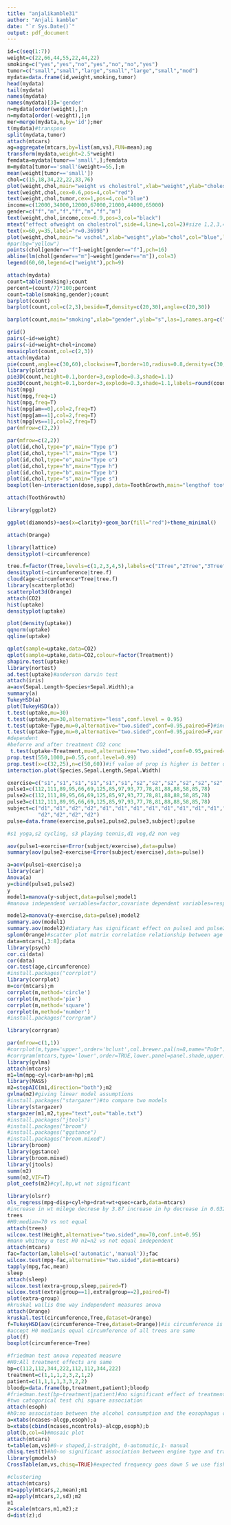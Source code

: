 ---
title: "anjalikamble31"
author: "Anjali kamble"
date: "`r Sys.Date()`"
output: pdf_document
---

```{r}
id=c(seq(1:7))
weight=c(22,66,44,55,22,44,22)
smoking=c("yes","yes","no","yes","no","no","yes")
tumor=c("small","small","large","small","large","small","mod")
mydata=data.frame(id,weight,smoking,tumor)
head(mydata)
tail(mydata)
names(mydata)
names(mydata)[3]='gender'
n=mydata[order(weight),];n
n=mydata[order(-weight),];n
mer=merge(mydata,n,by='id');mer
t(mydata)#transpose
split(mydata,tumor)
attach(mtcars)
ag=aggregate(mtcars,by=list(am,vs),FUN=mean);ag
transform(mydata,weight=2.5*weight)
femdata=mydata[tumor=='small',];femdata
m=mydata[tumor=='small'&weight>=55,];m
mean(weight[tumor=='small'])
chol=c(15,18,34,22,22,33,76)
plot(weight,chol,main="weight vs cholestrol",xlab="weight",ylab="cholestrol",col="red",las=3)#orientation of x and y axis numbers
text(weight,chol,cex=0.6,pos=4,col="red")
text(weight,chol,tumor,cex=1,pos=4,col="blue")
income=c(12000,34000,12000,67000,21000,44000,65000)
gender=c("f","m","f","f","m","f","m")
text(weight,chol,income,cex=0.9,pos=3,col="black")
mtext("effect ofweight on cholestrol",side=4,line=1,col=2)#size 1,2,3,4
text(x=60,y=35,label="r=0.36998")
plot(weight,chol,main="w vschol",xlab="weight",ylab="chol",col="blue",las=1,col.main=2,font.main=3,col.axis=4,col.lab=3)
#par(bg="yellow")
points(chol[gender=="f"]~weight[gender=="f"],pch=16)
abline(lm(chol[gender=="m"]~weight[gender=="m"]),col=3)
legend(60,60,legend=c("weight"),pch=9)

attach(mydata)
count=table(smoking);count
percent=(count/7)*100;percent
count=table(smoking,gender);count
barplot(count)
barplot(count,col=c(2,3),beside=T,density=c(20,30),angle=c(20,30))

barplot(count,main="smoking",xlab="gender",ylab="s",las=1,names.arg=c("no","yes"),legend=rownames(count),space=0.3,col=c("darkblue","red"))

grid()
pairs(~id+weight)
pairs(~id+weight+chol+income)
mosaicplot(count,col=c(2,3))
attach(mydata)
pie(count,angle=c(30,60),clockwise=T,border=10,radius=0.8,density=c(30,60))
library(plotrix)
pie3D(count,height=0.1,border=3,explode=0.3,shade=1.1)
pie3D(count,height=0.1,border=3,explode=0.3,shade=1.1,labels=round(count/7,digit=2))
hist(mpg)
hist(mpg,freq=1)
hist(mpg,freq=T)
hist(mpg[am==0],col=2,freq=T)
hist(mpg[am==1],col=2,freq=T)
hist(mpg[vs==1],col=2,freq=T)
par(mfrow=c(2,2))

par(mfrow=c(2,2))
plot(id,chol,type="p",main="Type p")
plot(id,chol,type="l",main="Type l")
plot(id,chol,type="o",main="Type o")
plot(id,chol,type="h",main="Type h")
plot(id,chol,type="b",main="Type b")
plot(id,chol,type="s",main="Type s")
boxplot(len~interaction(dose,supp),data=ToothGrowth,main="lengthof tooths",xlab="interaction of dose and supp",ylab="tooth length",horizontal=T,col=c(2,3,4))

attach(ToothGrowth)

library(ggplot2)

ggplot(diamonds)+aes(x=clarity)+geom_bar(fill="red")+theme_minimal()

attach(Orange)

library(lattice)
densityplot(~circumference)

tree.f=factor(Tree,levels=c(1,2,3,4,5),labels=c("ITree","2Tree","3Tree","4Tree","5Tree"))
densityplot(~circumference|tree.f)
cloud(age~circumference*Tree|tree.f)
library(scatterplot3d)
scatterplot3d(Orange)
attach(CO2)
hist(uptake)
densityplot(uptake)

plot(density(uptake))
qqnorm(uptake)
qqline(uptake)

qplot(sample=uptake,data=CO2)
qplot(sample=uptake,data=CO2,colour=factor(Treatment))
shapiro.test(uptake)
library(nortest)
ad.test(uptake)#anderson darvin test
attach(iris)
a=aov(Sepal.Length~Species+Sepal.Width);a
summary(a)
TukeyHSD(a)
plot(TukeyHSD(a))
t.test(uptake,mu=30)
t.test(uptake,mu=30,alternative="less",conf.level = 0.95)
t.test(uptake~Type,mu=0,alternative="two.sided",conf=0.95,paired=F)#independent
t.test(uptake~Type,mu=0,alternative="two.sided",conf=0.95,paired=F,var.equal=F)
#dependent
#beforre and after treatment CO2 conc
 t.test(uptake~Treatment,mu=0,alternative="two.sided",conf=0.95,paired=T)
prop.test(550,1000,p=0.55,conf.level=0.99)
prop.test(x=c(32,25),n=c(50,60))#if value of prop is higher is better quality
interaction.plot(Species,Sepal.Length,Sepal.Width)

exercise=c("s1","s1","s1","s1","s1","s1","s2","s2","s2","s2","s2","s2","s3","s3","s3","s3","s3","s3")
pulse1=c(112,111,89,95,66,69,125,85,97,93,77,78,81,88,88,58,85,78)
pulse2=c(112,111,89,95,66,69,125,85,97,93,77,78,81,88,88,58,85,78)
pulse3=c(112,111,89,95,66,69,125,85,97,93,77,78,81,88,88,58,85,78)
subject=c("d1","d1","d2","d2","d1","d1","d1","d1","d1","d1","d1","d1","d1","d1",
          "d2","d2","d2","d2")
pulse=data.frame(exercise,pulse1,pulse2,pulse3,subject);pulse

#s1 yoga,s2 cycling, s3 playing tennis,d1 veg,d2 non veg

aov(pulse1~exercise+Error(subject/exercise),data=pulse)
summary(aov(pulse2~exercise+Error(subject/exercise),data=pulse))

a=aov(pulse1~exercise);a
library(car)
Anova(a)
y=cbind(pulse1,pulse2)
y
model1=manova(y~subject,data=pulse);model1
#manova independent variables=factor,covariate dependent variables=response,response

model2=manova(y~exercise,data=pulse);model2
summary.aov(model1)
summary.aov(model2)#diatary has significant effect on pulse1 and pulse2, exercise has sign on pulse1 and pulse2
splom(Orange)#scatter plot matrix correlation relationship between age and circumference
data=mtcars[,3:8];data
library(psych)
cor.ci(data)
cor(data)
cor.test(age,circumference)
#install.packages("corrplot")
library(corrplot)
m=cor(mtcars);m
corrplot(m,method='circle')
corrplot(m,method='pie')
corrplot(m,method='square')
corrplot(m,method='number')
#install.packages("corrgram")

library(corrgram)

par(mfrow=c(1,1))
#corrplot(m,type='upper',order='hclust',col.brewer.pal(n=8,name="PuOr"))
#corrgram(mtcars,type='lower',order=TRUE,lower.panel=panel.shade,upper.panel=panel.pie,text.panel=panel.txt,main="Car Milege")
library(gvlma)
attach(mtcars)
m1=lm(mpg~cyl+carb+am+hp);m1
library(MASS)
m2=stepAIC(m1,direction="both");m2
gvlma(m2)#giving linear model assumptions
#install.packages("stargazer")#to compare two models
library(stargazer)
stargazer(m1,m2,type="text",out="table.txt")
#install.packages("jtools")
#install.packages("broom")
#install.packages("ggstance")
#install.packages("broom.mixed")
library(broom)
library(ggstance)
library(broom.mixed)
library(jtools)
summ(m2)
summ(m2,VIF=T)
plot_coefs(m2)#cyl,hp,wt not significant

library(olsrr)
ols_regress(mpg~disp+cyl+hp+drat+wt+qsec+carb,data=mtcars)
#increase in wt milege decrese by 3.87 increase in hp decrease in 0.032 milege
trees
#H0:median=70 vs not equal
attach(trees)
wilcox.test(Height,alternative="two.sided",mu=70,conf.int=0.95)
#mann whitney u test H0 n1=n2 vs not equal independent
attach(mtcars)
fac=factor(am,labels=c('automatic','manual'));fac
wilcox.test(mpg~fac,alternative="two.sided",data=mtcars)
tapply(mpg,fac,mean)
sleep
attach(sleep)
wilcox.test(extra~group,sleep,paired=T)
wilcox.test(extra[group==1],extra[group==2],paired=T)
plot(extra~group)
#kruskal wallis One way independent measures anova
attach(Orange)
kruskal.test(circumference,Tree,dataset=Orange)
f=TukeyHSD(aov(circumference~Tree,dataset=Orange))#is circumference is different in five types of trees
#accept H0 medianis equal circumference of all trees are same
plot(f)
boxplot(circumference~Tree)

#friedman test anova repeated measure
#H0:All treatment effects are same
bp=c(112,112,344,222,112,112,344,222)
treatment=c(1,1,1,2,3,2,1,2)
patient=c(1,1,1,1,3,3,2,2)
bloodp=data.frame(bp,treatment,patient);bloodp
#friedman.test(bp~treatment|patient)#no significant effect of treatment on bp when we are blocking the patient
#two catogorical test chi square association
attach(esoph)
#h0:no association between the alcohol consumption and the eosophagus cansor vs there is association
a=xtabs(ncases~alcgp,esoph);a
b=xtabs(cbind(ncases,ncontrols)~alcgp,esoph);b
plot(b,col=4)#mosaic plot
attach(mtcars)
t=table(am,vs)#0-v shaped,1-straight, 0-automatic,1- manual
chisq.test(t)#h0-no significant association between engine type and transmission
library(gmodels)
CrossTable(am,vs,chisq=TRUE)#expected frequency goes down 5 we use fisher testS

#clustering
attach(mtcars)
m1=apply(mtcars,2,mean);m1
m2=apply(mtcars,2,sd);m2
m1
z=scale(mtcars,m1,m2);z
d=dist(z);d


```

